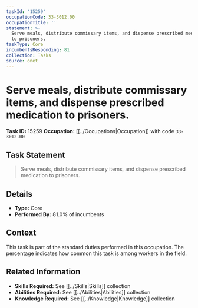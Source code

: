 ```yaml
---
taskId: '15259'
occupationCode: 33-3012.00
occupationTitle: ''
statement: >-
  Serve meals, distribute commissary items, and dispense prescribed medication
  to prisoners.
taskType: Core
incumbentsResponding: 81
collection: Tasks
source: onet
---
```

# Serve meals, distribute commissary items, and dispense prescribed medication to prisoners.

**Task ID:** 15259
**Occupation:** [[../Occupations|Occupation]] with code `33-3012.00`

## Task Statement

> Serve meals, distribute commissary items, and dispense prescribed medication to prisoners.

## Details

- **Type:** Core
- **Performed By:** 81.0% of incumbents

## Context

This task is part of the standard duties performed in this occupation. The percentage indicates how common this task is among workers in the field.

## Related Information

- **Skills Required:** See [[../Skills|Skills]] collection
- **Abilities Required:** See [[../Abilities|Abilities]] collection
- **Knowledge Required:** See [[../Knowledge|Knowledge]] collection
